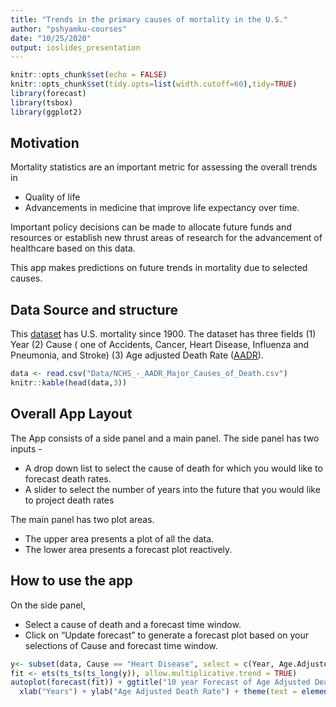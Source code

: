 ```yaml
---
title: "Trends in the primary causes of mortality in the U.S."
author: "pshyamku-courses"
date: "10/25/2020"
output: ioslides_presentation
---
```


```r
knitr::opts_chunk$set(echo = FALSE)
knitr::opts_chunk$set(tidy.opts=list(width.cutoff=60),tidy=TRUE)
library(forecast)
library(tsbox)
library(ggplot2)
```

## Motivation

Mortality statistics are an important metric for assessing the overall trends in 

- Quality of life 
- Advancements in medicine that improve life expectancy over time.

Important policy decisions can be made to allocate future funds and resources or establish new thrust areas of research for the advancement of healthcare based on this data.

This app makes predictions on future trends in mortality due to selected causes.

## Data Source and structure

This [dataset](https://healthdata.gov/dataset/nchs-age-adjusted-death-rates-selected-major-causes-death) has U.S. mortality since 1900. The dataset has three fields (1) Year (2) Cause ( one of Accidents, Cancer, Heart Disease, Influenza and Pneumonia, and Stroke) (3) Age adjusted Death Rate ([AADR](https://www.nlm.nih.gov/nichsr/stats_tutorial/section2/mod5_age.html)).

```r
data <- read.csv("Data/NCHS_-_AADR_Major_Causes_of_Death.csv")
knitr::kable(head(data,3))
```

## Overall App Layout
The App consists of a side panel and a main panel. 
The side panel has two inputs - 

- A drop down list to select the cause of death for which you would like to forecast death rates.
- A slider to select the number of years into the future that you would like to project death rates

The main panel has two plot areas. 

- The upper area presents a plot of all the data.
- The lower area presents a forecast plot reactively.

## How to use the app
On the side panel, 

- Select a cause of death and a forecast time window.
- Click on "Update forecast" to generate a forecast plot based on your selections of Cause and forecast time window.

```r
y<- subset(data, Cause == "Heart Disease", select = c(Year, Age.Adjusted.Death.Rate))
fit <- ets(ts_ts(ts_long(y)), allow.multiplicative.trend = TRUE)
autoplot(forecast(fit)) + ggtitle("10 year Forecast of Age Adjusted Death Rate for Heart Disease") +
  xlab("Years") + ylab("Age Adjusted Death Rate") + theme(text = element_text(size=10))
```